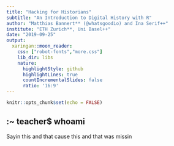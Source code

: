 ```yaml
---
title: "Hacking for Historians"
subtitle: "An Introduction to Digital History with R"
author: "Matthias Bannert** (@whatsgoodio) and Ina Serif++"
institute: "ETH Zurich**, Uni Basel++"
date: "2019-09-25"
output:
  xaringan::moon_reader:
    css: ["robot-fonts","more.css"]
    lib_dir: libs
    nature:
      highlightStyle: github
      highlightLines: true
      countIncrementalSlides: false
      ratio: '16:9'
---
```


```r
knitr::opts_chunk$set(echo = FALSE)
```

## :~ teacher$ whoami

Sayin this and that cause this and that was missin
